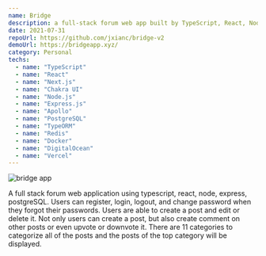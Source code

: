 ```yaml
---
name: Bridge
description: a full-stack forum web app built by TypeScript, React, Node.js, Express.js, and PostgreSQL
date: 2021-07-31
repoUrl: https://github.com/jxianc/bridge-v2
demoUrl: https://bridgeapp.xyz/
category: Personal
techs:
  - name: "TypeScript"
  - name: "React"
  - name: "Next.js"
  - name: "Chakra UI"
  - name: "Node.js"
  - name: "Express.js"
  - name: "Apollo"
  - name: "PostgreSQL"
  - name: "TypeORM"
  - name: "Redis"
  - name: "Docker"
  - name: "DigitalOcean"
  - name: "Vercel"
---
```


<Image
  alt="bridge app"
  src="/images/bridge-app.png"
  width={1080}
  height={676.2}
/>

A full stack forum web application using typescript, react, node, express, postgreSQL. Users can register, login, logout, and change password when they forgot their passwords. Users are able to create a post and edit or delete it. Not only users can create a post, but also create comment on other posts or even upvote or downvote it. There are 11 categories to categorize all of the posts and the posts of the top category will be displayed.
